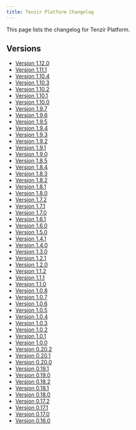 ```yaml
---
title: Tenzir Platform Changelog
---
```


This page lists the changelog for Tenzir Platform.

## Versions

* [Version 1.12.0](/changelog/platform/v1-12-0)
* [Version 1.11.1](/changelog/platform/v1-11-1)
* [Version 1.10.4](/changelog/platform/v1-10-4)
* [Version 1.10.3](/changelog/platform/v1-10-3)
* [Version 1.10.2](/changelog/platform/v1-10-2)
* [Version 1.10.1](/changelog/platform/v1-10-1)
* [Version 1.10.0](/changelog/platform/v1-10-0)
* [Version 1.9.7](/changelog/platform/v1-9-7)
* [Version 1.9.6](/changelog/platform/v1-9-6)
* [Version 1.9.5](/changelog/platform/v1-9-5)
* [Version 1.9.4](/changelog/platform/v1-9-4)
* [Version 1.9.3](/changelog/platform/v1-9-3)
* [Version 1.9.2](/changelog/platform/v1-9-2)
* [Version 1.9.1](/changelog/platform/v1-9-1)
* [Version 1.9.0](/changelog/platform/v1-9-0)
* [Version 1.8.5](/changelog/platform/v1-8-5)
* [Version 1.8.4](/changelog/platform/v1-8-4)
* [Version 1.8.3](/changelog/platform/v1-8-3)
* [Version 1.8.2](/changelog/platform/v1-8-2)
* [Version 1.8.1](/changelog/platform/v1-8-1)
* [Version 1.8.0](/changelog/platform/v1-8-0)
* [Version 1.7.2](/changelog/platform/v1-7-2)
* [Version 1.7.1](/changelog/platform/v1-7-1)
* [Version 1.7.0](/changelog/platform/v1-7-0)
* [Version 1.6.1](/changelog/platform/v1-6-1)
* [Version 1.6.0](/changelog/platform/v1-6-0)
* [Version 1.5.0](/changelog/platform/v1-5-0)
* [Version 1.4.1](/changelog/platform/v1-4-1)
* [Version 1.4.0](/changelog/platform/v1-4-0)
* [Version 1.3.0](/changelog/platform/v1-3-0)
* [Version 1.2.1](/changelog/platform/v1-2-1)
* [Version 1.2.0](/changelog/platform/v1-2-0)
* [Version 1.1.2](/changelog/platform/v1-1-2)
* [Version 1.1.1](/changelog/platform/v1-1-1)
* [Version 1.1.0](/changelog/platform/v1-1-0)
* [Version 1.0.8](/changelog/platform/v1-0-8)
* [Version 1.0.7](/changelog/platform/v1-0-7)
* [Version 1.0.6](/changelog/platform/v1-0-6)
* [Version 1.0.5](/changelog/platform/v1-0-5)
* [Version 1.0.4](/changelog/platform/v1-0-4)
* [Version 1.0.3](/changelog/platform/v1-0-3)
* [Version 1.0.2](/changelog/platform/v1-0-2)
* [Version 1.0.1](/changelog/platform/v1-0-1)
* [Version 1.0.0](/changelog/platform/v1-0-0)
* [Version 0.20.2](/changelog/platform/v0-20-2)
* [Version 0.20.1](/changelog/platform/v0-20-1)
* [Version 0.20.0](/changelog/platform/v0-20-0)
* [Version 0.19.1](/changelog/platform/v0-19-1)
* [Version 0.19.0](/changelog/platform/v0-19-0)
* [Version 0.18.2](/changelog/platform/v0-18-2)
* [Version 0.18.1](/changelog/platform/v0-18-1)
* [Version 0.18.0](/changelog/platform/v0-18-0)
* [Version 0.17.2](/changelog/platform/v0-17-2)
* [Version 0.17.1](/changelog/platform/v0-17-1)
* [Version 0.17.0](/changelog/platform/v0-17-0)
* [Version 0.16.0](/changelog/platform/v0-16-0)
